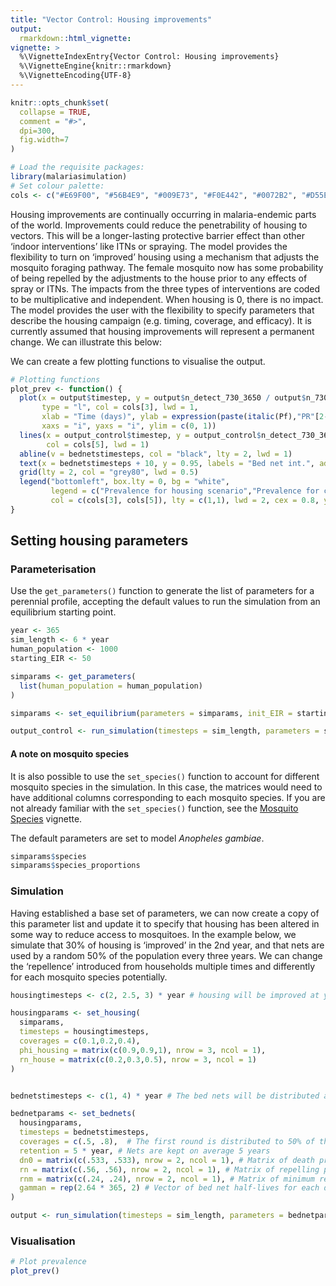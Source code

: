 ```yaml
---
title: "Vector Control: Housing improvements"
output: 
  rmarkdown::html_vignette:
vignette: >
  %\VignetteIndexEntry{Vector Control: Housing improvements}
  %\VignetteEngine{knitr::rmarkdown}
  %\VignetteEncoding{UTF-8}
---
```


```r
knitr::opts_chunk$set(
  collapse = TRUE,
  comment = "#>",
  dpi=300,
  fig.width=7
)
```

```r
# Load the requisite packages:
library(malariasimulation)
# Set colour palette:
cols <- c("#E69F00", "#56B4E9", "#009E73", "#F0E442", "#0072B2", "#D55E00", "#CC79A7")
```

Housing improvements are continually occurring in malaria-endemic parts of the world. Improvements could reduce the penetrability of housing to vectors. This will be a longer-lasting protective barrier effect than other 'indoor interventions' like ITNs or spraying. The model provides the flexibility to turn on 'improved' housing using a mechanism that adjusts the mosquito foraging pathway. The female mosquito now has some probability of being repelled by the adjustments to the house prior to any effects of spray or ITNs. The impacts from the three types of interventions are coded to be multiplicative and independent. When housing is 0, there is no impact. The model provides the user with the flexibility to specify parameters that describe the housing campaign (e.g. timing, coverage, and efficacy). It is currently assumed that housing improvements will represent a permanent change. We can illustrate this below:

We can create a few plotting functions to visualise the output.
```r
# Plotting functions
plot_prev <- function() {
  plot(x = output$timestep, y = output$n_detect_730_3650 / output$n_730_3650, 
       type = "l", col = cols[3], lwd = 1,
       xlab = "Time (days)", ylab = expression(paste(italic(Pf),"PR"[2-10])),
       xaxs = "i", yaxs = "i", ylim = c(0, 1))
  lines(x = output_control$timestep, y = output_control$n_detect_730_3650 / output_control$n_730_3650,
        col = cols[5], lwd = 1)
  abline(v = bednetstimesteps, col = "black", lty = 2, lwd = 1)
  text(x = bednetstimesteps + 10, y = 0.95, labels = "Bed net int.", adj = 0, cex = 0.8)
  grid(lty = 2, col = "grey80", lwd = 0.5)
  legend("bottomleft", box.lty = 0, bg = "white",
         legend = c("Prevalence for housing scenario","Prevalence for control scenario"),
         col = c(cols[3], cols[5]), lty = c(1,1), lwd = 2, cex = 0.8, y.intersp = 1.3)
}
```
  
## Setting housing parameters

### Parameterisation

Use the `get_parameters()` function to generate the list of parameters for a perennial profile, accepting the default values to run the simulation from an equilibrium starting point. 

```r
year <- 365
sim_length <- 6 * year
human_population <- 1000
starting_EIR <- 50

simparams <- get_parameters(
  list(human_population = human_population)
)

simparams <- set_equilibrium(parameters = simparams, init_EIR = starting_EIR)

output_control <- run_simulation(timesteps = sim_length, parameters = simparams)
```

#### A note on mosquito species  
It is also possible to use the `set_species()` function to account for different mosquito species in the simulation. In this case, the matrices would need to have additional columns corresponding to each mosquito species. If you are not already familiar with the `set_species()` function, see the [Mosquito Species](https://mrc-ide.github.io/malariasimulation/articles/SetSpecies.html) vignette.  

The default parameters are set to model *Anopheles gambiae*. 
```r
simparams$species
simparams$species_proportions
```
  
### Simulation

Having established a base set of parameters, we can now create a copy of this parameter list and update it to specify that housing has been altered in some way to reduce access to mosquitoes. In the example below, we simulate that 30% of housing is 'improved' in the 2nd year, and that nets are used by a random 50% of the population every three years. We can change the 'repellence' introduced from households multiple times and differently for each mosquito species potentially.
  
```r
housingtimesteps <- c(2, 2.5, 3) * year # housing will be improved at year 2 to year 3 in a stepped fashion

housingparams <- set_housing(
  simparams,
  timesteps = housingtimesteps,
  coverages = c(0.1,0.2,0.4),
  phi_housing = matrix(c(0.9,0.9,1), nrow = 3, ncol = 1),
  rn_house = matrix(c(0.2,0.3,0.5), nrow = 3, ncol = 1)
)


bednetstimesteps <- c(1, 4) * year # The bed nets will be distributed at the end of the first and the 4th year. 

bednetparams <- set_bednets(
  housingparams,
  timesteps = bednetstimesteps,
  coverages = c(.5, .8),  # The first round is distributed to 50% of the population, the second round to 80%.
  retention = 5 * year, # Nets are kept on average 5 years
  dn0 = matrix(c(.533, .533), nrow = 2, ncol = 1), # Matrix of death probabilities for each mosquito species over time
  rn = matrix(c(.56, .56), nrow = 2, ncol = 1), # Matrix of repelling probabilities for each mosquito species over time
  rnm = matrix(c(.24, .24), nrow = 2, ncol = 1), # Matrix of minimum repelling probabilities for each mosquito species over time
  gamman = rep(2.64 * 365, 2) # Vector of bed net half-lives for each distribution timestep
)

output <- run_simulation(timesteps = sim_length, parameters = bednetparams)
```

### Visualisation

```r
# Plot prevalence
plot_prev()
```
  
